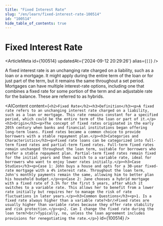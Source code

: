 ```yaml
---
title: "Fixed Interest Rate"
slug: "/en/learn/fixed-interest-rate-100514"
id: "100514"
hide_table_of_contents: true
---
```



# Fixed Interest Rate

<ArticleMeta id={100514} updatedAt={'2024-09-12 20:29:26'} alias={`[]`} />
<div className='border-solid border-b border-t-0 my-4 border-[var(--ifm-color-gray-300)]' />

A fixed interest rate is an unchanging rate charged on a liability, such as a loan or a mortgage. It might apply during the entire term of the loan or for just part of the term, but it remains the same throughout a set period. Mortgages can have multiple interest-rate options, including one that combines a fixed rate for some portion of the term and an adjustable rate for the balance. These are referred to as hybrids.

<AIContent content={`<h2>Fixed Rate</h2><h3>Definition</h3><p>A fixed rate refers to an unchanging interest rate charged on a liability, such as a loan or mortgage. This rate remains constant for a specified period, which could be the entire term of the loan or part of it.</p><h3>Origin</h3><p>The concept of fixed rates originated in the early 20th century when banks and financial institutions began offering long-term loans. Fixed rates became a common choice to provide borrowers with a stable repayment plan.</p><h3>Categories and Characteristics</h3><p>Fixed rate loans can be categorized into full-term fixed rates and partial-term fixed rates. Full-term fixed rates remain unchanged throughout the loan term, suitable for borrowers who prefer a stable repayment plan. Partial-term fixed rates remain fixed for the initial years and then switch to a variable rate, ideal for borrowers who want to enjoy lower rates initially.</p><h3>Case Studies</h3><p>Case 1: John buys a house and opts for a 30-year fixed-rate mortgage with a 4% interest rate. Throughout the loan term, John's monthly payments remain the same, allowing him to better plan his household budget.</p><p>Case 2: Jane chooses a hybrid mortgage with a fixed rate of 3.5% for the first 5 years, after which it switches to a variable rate. This allows her to benefit from a lower rate initially but requires her to manage the risk of rate fluctuations in later years.</p><h3>Common Questions</h3><p>1. Is a fixed rate always higher than a variable rate?<br/>Fixed rates are usually higher than variable rates because they offer rate stability and risk protection.</p><p>2. Can I change the fixed rate during the loan term?<br/>Typically, no, unless the loan agreement includes provisions for renegotiating the rate.</p>`} id={100514} />
